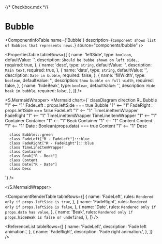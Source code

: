 {/* Checkbox.mdx */}



<Meta title="ApplicationModel/Components/Bubble/docs" />

# Bubble

<ComponentInfoTable
  name={'Bubble'}
  description={`Component shows list of Bubbles that represents news.`}
  source="components/bubble"
/>

<PropertiesTable
  tableRows={[
    {
      name: 'leftSide',
      type: `boolean`,
      defaultValue: '',
      description: `Should be bubbe shown on left side.`,
      required: true,
    },
    {
      name: 'desc',
      type: `string`,
      defaultValue: '',
      description: `Main text`,
      required: true,
    },
    {
      name: 'date',
      type: `string`,
      defaultValue: '',
      description: `Date in bubble`,
      required: false,
    },
    {
      name: 'fillWidth',
      type: `boolean`,
      defaultValue: '',
      description: `Show bubble on full width`,
      required: false,
    },
    {
      name: 'hideBeak',
      type: `boolean`,
      defaultValue: '',
      description: `Hide beak in bubble`,
      required: false,
    },
  ]}
/>

<S.MermaidWrapper>
<Mermaid
  chart={`
     classDiagram
     direction RL
      Bubble "1" <-- "1" FadeLeft : props.leftSide === true
      Bubble "1" <-- "1" FadeRight : props.leftSide === false
      FadeLeft "1" <-- "1" TimeLineItemWrapper
      FadeRight "1" <-- "1" TimeLineItemWrapper
      TimeLineItemWrapper "1" <-- "1" Container
      Container "1" <-- "1" Beak
      Container "1" <-- "1" Content
      Content "1" <-- "1" Date : Boolean(props.data) === true
      Content "1" <-- "1" Desc

      class Bubble:::green
      class FadeLeft["R - FadeLeft"]:::blue
      class FadeRight["R - FadeRight"]:::blue
      class TimeLineItemWrapper
      class Container
      class Beak["R - Beak"]
      class Content
      class Date["R - Date"]
      class Desc

`}
/>

</S.MermaidWrapper>

<ComponentRenderTable
  tableRows={[
    {
      name: 'FadeLeft',
      rules: `Rendered only if props.leftSide is true`,
    },
    {
      name: 'FadeRight',
      rules: `Rendered only if props.leftSide is false`,
    },
    {
      name: 'Date',
      rules: `Rendered only if props.data has value`,
    },
    {
      name: 'Beak',
      rules: `Rendered only if props.hideBeak is false or undefined`,
    },
  ]}
/>

<ReferenceList
  tableRows={[
    {
      name: 'FadeLeft',
      description: 'Fade left animation.',
    },
    {
      name: 'FadeRight',
      description: 'Fade right animation.',
    },
  ]}
/>
